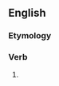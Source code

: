 ==English==

===Etymology===
{{suffix|en|await|eth|nocat=1}}

===Verb===
{{head|en|verb form}}

# {{en-archaic third-person singular of|await}}